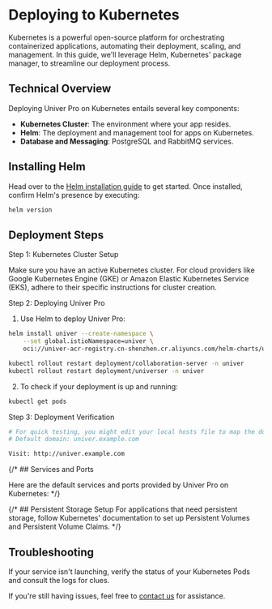 # Deploying to Kubernetes

Kubernetes is a powerful open-source platform for orchestrating containerized applications, automating their deployment, scaling, and management. In this guide, we'll leverage Helm, Kubernetes' package manager, to streamline our deployment process.

## Technical Overview

Deploying Univer Pro on Kubernetes entails several key components:

- **Kubernetes Cluster**: The environment where your app resides.
- **Helm**: The deployment and management tool for apps on Kubernetes.
- **Database and Messaging**: PostgreSQL and RabbitMQ services.

## Installing Helm

Head over to the [Helm installation guide](https://helm.sh/docs/intro/install/) to get started.
Once installed, confirm Helm's presence by executing:

```bash
helm version
```

## Deployment Steps

Step 1: Kubernetes Cluster Setup

Make sure you have an active Kubernetes cluster. For cloud providers like Google Kubernetes Engine (GKE) or Amazon Elastic Kubernetes Service (EKS), adhere to their specific instructions for cluster creation.

Step 2: Deploying Univer Pro

1. Use Helm to deploy Univer Pro:

```bash
helm install univer --create-namespace \
    --set global.istioNamespace=univer \
    oci://univer-acr-registry.cn-shenzhen.cr.aliyuncs.com/helm-charts/univer-stack

kubectl rollout restart deployment/collaboration-server -n univer
kubectl rollout restart deployment/universer -n univer
```

2. To check if your deployment is up and running:

```bash
kubectl get pods
```

Step 3: Deployment Verification

```bash
# For quick testing, you might edit your local hosts file to map the domain.
# Default domain: univer.example.com

Visit: http://univer.example.com
```

{/* ## Services and Ports

Here are the default services and ports provided by Univer Pro on Kubernetes: */}

{/* ## Persistent Storage Setup
For applications that need persistent storage, follow Kubernetes' documentation to set up Persistent Volumes and Persistent Volume Claims. */}

## Troubleshooting

If your service isn't launching, verify the status of your Kubernetes Pods and consult the logs for clues.

If you're still having issues, feel free to <a class="nx-text-primary-600 nx-underline nx-decoration-from-font [text-underline-position:from-font]" href="mailto:developer@univer.ai?subject=[Univer Pro]">contact us</a> for assistance.
